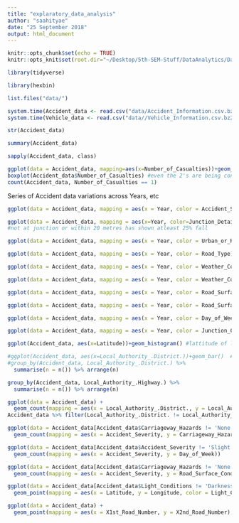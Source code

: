 ```yaml
---
title: "explaratory_data_analysis"
author: "saahityae"
date: "25 September 2018"
output: html_document
---
```


```r
knitr::opts_chunk$set(echo = TRUE)
knitr::opts_knit$set(root.dir="~/Desktop/5th-SEM-Stuff/DataAnalytics/DataAnalyticsProject/")
```

```r
library(tidyverse)
```
```r
library(hexbin)
```

```r
list.files("data/")
```
```r
system.time(Accident_data <- read.csv("data/Accident_Information.csv.bz2"))
system.time(Vehicle_data <- read.csv("data//Vehicle_Information.csv.bz2"))
```
```r
str(Accident_data)
```
```r
summary(Accident_data)
```
```r
sapply(Accident_data, class)
```
```r
ggplot(data = Accident_data, mapping=aes(x=Number_of_Casualties))+geom_histogram(binwidth = 1)
boxplot(Accident_data$Number_of_Casualties) #even the 2's are being considered as outliers, Why is 1 the most common value
count(Accident_data, Number_of_Casualties == 1)
```
Series of Accident data variations across Years, etc
```r
ggplot(data = Accident_data, mapping = aes(x = Year, color = Accident_Severity))+geom_freqpoly(binwidth=1)
```
```r
ggplot(data = Accident_data, mapping = aes(x=Year, color=Junction_Detail))+geom_freqpoly(binwidth=1)
#not at junction or within 20 metres has shown atleast 25% fall
```
```r
ggplot(data = Accident_data, mapping = aes(x = Year, color = Urban_or_Rural_Area))+geom_freqpoly(binwidth=1)
```
```r
ggplot(data = Accident_data, mapping = aes(x = Year, color = Road_Type))+geom_freqpoly(binwidth=1)
```
```r
ggplot(data = Accident_data, mapping = aes(x = Year, color = Weather_Conditions))+geom_freqpoly(binwidth=1)
```
```r
ggplot(data = Accident_data, mapping = aes(x = Year, color = Weather_Conditions, y = ..density.. ))+geom_freqpoly(binwidth=1)
```

```r
ggplot(data = Accident_data, mapping = aes(x = Year, color = Road_Surface_Conditions))+geom_freqpoly(binwidth=1)
```
```r
ggplot(data = Accident_data, mapping = aes(x = Year, color = Road_Surface_Conditions, y = ..density.. ))+geom_freqpoly(binwidth=1)

```

```r
ggplot(data = Accident_data, mapping = aes(x = Year, color = Day_of_Week))+geom_freqpoly(binwidth=1)
```
```r
ggplot(data = Accident_data, mapping = aes(x = Year, color = Junction_Control))+geom_freqpoly(binwidth=1)
```

```r
ggplot(Accident_data, aes(x=Latitude))+geom_histogram() #lattitude of london is 51.5
```
```r
#ggplot(Accident_data, aes(x=Local_Authority_.District.))+geom_bar()  #bad viz
#group_by(Accident_data, Local_Authority_.District.) %>%
  summarise(n = n()) %>% arrange(n)
```
```r
group_by(Accident_data, Local_Authority_.Highway.) %>%
  summarise(n = n()) %>% arrange(n)
```

```r
ggplot(data = Accident_data) +
  geom_count(mapping = aes(x = Local_Authority_.District., y = Local_Authority_.Highway.))
Accident_data %>% filter(Local_Authority_.District. != Local_Authority_.Highway.) %>% nrow()
```
```r
ggplot(data = Accident_data[Accident_data$Carriageway_Hazards != 'None', ]) +
  geom_count(mapping = aes(x = Accident_Severity, y = Carriageway_Hazards))
```
```r
ggplot(data = Accident_data[Accident_data$Accident_Severity != 'Slight', ]) +
  geom_count(mapping = aes(x = Accident_Severity, y = Day_of_Week))
```
```r
ggplot(data = Accident_data[Accident_data$Carriageway_Hazards != 'None', ]) +
  geom_count(mapping = aes(x = Accident_Severity, y = Road_Surface_Conditions))
```
```r
ggplot(data = Accident_data[Accident_data$Light_Conditions != 'Darkness - lighting unknown', ]) +
  geom_point(mapping = aes(x = Latitude, y = Longitude, color = Light_Conditions), alpha = 0.01) + guides(colour = guide_legend(override.aes = list(alpha = 1)))
```
```r
ggplot(data = Accident_data) +
  geom_point(mapping = aes(x = X1st_Road_Number, y = X2nd_Road_Number), alpha = 0.007)
```

